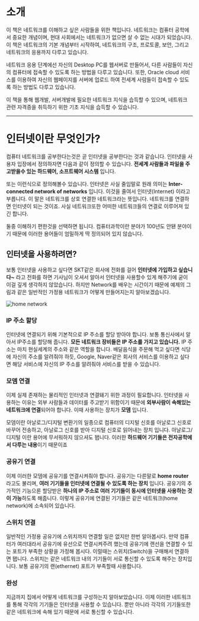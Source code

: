 # 소개
이 책은 네트워크를 이해하고 싶은 사람들을 위한 책입니다. 네트워크는 컴퓨터 공학에서 중요한 개념이며, 현대 사회에서는 네트워크가 없으면 살 수 없는 시대가 되었습니다. 이 책은 네트워크의 기본 개념부터 시작하여, 네트워크의 구조, 프로토콜, 보안, 그리고 네트워크의 응용까지 다루고 있습니다.

네트워크 응용 단계에선 자신의 Desktop PC를 웹서버로 만들어서, 다른 사람들이 자신의 컴퓨터에 접속할 수 있도록 하는 방법을 다루고 있습니다. 또한, Oracle cloud 서비스를 이용하여 자신의 웹페이지를 서버에 업로드 하여 전세계 사람들이 접속할 수 있도록 하는 방법도 다루고 있습니다.

이 책을 통해 웹개발, 서버개발에 필요한 네트워크 지식을 습득할 수 있으며, 네트워크 관련 자격증을 취득하기 위한 기초 지식을 습득할 수 있습니다.

***

# 인터넷이란 무엇인가?
컴퓨터 네트워크를 공부한다는것은 곧 인터넷을 공부한다는 것과 같습니다. 인터넷을 사용자 입장에서 정의하자면 다음과 같이 정의할 수 있습니다. **전세계 사람들과 파일을 주고받을수 있는 하드웨어, 소프트웨어 시스템** 입니다.

또는 이런식으로 정의해볼수 있습니다. 인터넷은 사실 줄임말로 원래 의미는 **Inter-connected network of networks** 입니다. 이것을 줄여서 인터넷(Internet) 이라고 부릅니다. 이 말은 네트워크를 상호 연결한 네트워크라는 뜻입니다. 네트워크를 연결하면 인터넷이 되는 것이죠. 사실 네트워크또한 어떠한 네트워크들의 연결로 이루어져 있긴 합니다.

둘중 이해하기 편한것을 선택하면 됩니다. 컴퓨터과학이란 분야가 100년도 안됀 분야이기 때문에 이러한 용어들이 엄밀하게 딱 정의되어 있지 않습니다.


## 인터넷을 사용하려면?
보통 인터넷을 사용하고 싶다면 SKT같은 회사에 전화를 걸어 **인터넷에 가입하고 싶습니다~** 라고 전화를 하면 기사님이 오셔서 알아서 인터넷을 사용할수 있게 해주기에 굳이 이걸 깊게 생각하지 않았습니다. 하지만 Network를 배우는 시간이기 때문에 예제의 그림과 같은 일반적인 가정용 네트워크가 어떻게 만들어지는지 알아보겠습니다.

![home network](./img/introduction/home-network.png)

### IP 주소 할당
인터넷에 연결되기 위해 기본적으로 IP 주소를 할당 받아야 합니다. 보통 통신사에서 알아서 IP주소를 할당해 줍니다. **모든 네트워크 장비들은 IP 주소를 가지고 있습니다.** IP 주소는 마치 현실세계의 주소와 같은 역할을 합니다. 배달음식을 주문해 먹고 싶다면 식당에 자신의 주소를 알려줘야 하듯, Google, Naver같은 회사의 서비스를 이용하고 싶다면 해당 서비스에 자신의 IP 주소를 알려줘야 서비스를 받을 수 있습니다.

### 모뎀 연결
이제 실제 존재하는 물리적인 인터넷과 연결돼기 위한 과정이 필요합니다. 인터넷을 사용하는 이유는 외부 사람들과 데이터를 주고받기 위함이기 때문에 **외부사람이 속해있는 네트워크에 연결**되어야 합니다. 이때 사용하는 장치가 **모뎀** 입니다.

모뎀이란 아날로그/디지털 변환기의 일종으로 컴퓨터의 디지털 신호를 아날로그 신호로 바꾸어 전송하고, 아날로그 신호를 받아 디지털 신호로 읽어내는 장치 입니다. 아날로그/디지털 이란 용어에 무서워하지 않으셔도 됍니다. 이러한 **하드웨어 기기들은 전자공학에서 다루는 내용**이기 때문이죠

### 공유기 연결
이제 이러한 모뎀에 공유기를 연결시켜줘야 합니다. 공유기는 다른말로 **home router**라고도 불리며, **여러 기기들을 인터넷에 연결될 수 있도록 하는 장치** 입니다. 공유기의 추가적인 기능으론 할당받은 **하나의 IP 주소로 여러 기기들이 동시에 인터넷을 사용하는 것이 가능**하도록 해줍니다. 이렇게 공유기에 연결된 기기들은 같은 네트워크(home network)에 소속되어 있습니다.

### 스위치 연결
일반적인 가정용 공유기에 스위치까지 연결할 일은 없지만 한번 알아봅시다. 만약 컴퓨터가 여러대라서 공유기에 유선으로 연결시켜주려 했는데 공유기에 랜선을 연결할 수 있는 포트가 부족한 상황을 가정해 봅시다. 이럴때는 스위치(Switch)을 구매해서 연결하면 됍니다. 스위치는 같은 네트워크 내의 기기들이 서로 통신할 수 있도록 해주는 장치입니다. 보통 공유기의 랜(ethernet) 포트가 부족할때 사용합니다.

### 완성
지금까지 집에서 어떻게 네트워크를 구성하는지 알아보았습니다. 이제 이러한 네트워크를 통해 각각의 기기들은 인터넷을 사용할 수 있습니다. 뿐만 아니라 각각의 기기들또한 같은 네트워크에 속해 있기 때문에 서로 통신할 수 있습니다.
